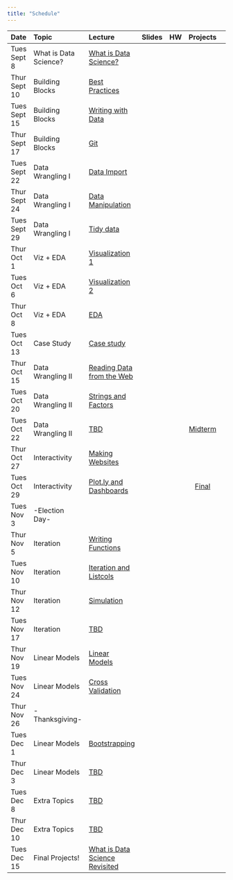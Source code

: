 ```yaml
---
title: "Schedule"
---
```


| Date          | Topic                 | Lecture                                                                      | Slides                                                                                                                                                                    | HW                                                         |                        Projects |
|:------------- |:--------------------- |:-----------------------------------------------------------------------------|:--------------------------------------------------------------------------------:|:----------------------------------------------------------------------------------------------:|:----------------------------------------------------------:| -------------------------------:|
| Tues Sept 8   | What is Data Science? | [What is Data Science?](what_is_ds_i.html)                                   | [<i class="fas fa-desktop fa-lg"></i>](slides/what_is_data_science_i.pdf)      | [<i class="far fa-file-code fa-lg"></i>](homework_0.html)  |                                 |   
| Thur Sept 10   | Building Blocks       | [Best Practices](best_practices.html)                                        | [<i class="fas fa-desktop fa-lg"></i>](slides/best_practices.pdf)      |                                                            |                                 |
| Tues Sept 15  | Building Blocks       | [Writing with Data](writing_with_data.html)                                  | [<i class="fas fa-desktop fa-lg"></i>](slides/writing_with_data.pdf)       |                                                            |                                 |
| Thur Sept 17  | Building Blocks       | [Git](git.html)                                                              | [<i class="fas fa-desktop fa-lg"></i>](slides/git.pdf)                       | [<i class="far fa-file-code fa-lg"></i>](homework_1.html)  |                                 |   
| Tues Sept 22  | Data Wrangling I      | [Data Import](data_import.html)                                              | [<i class="fas fa-desktop fa-lg"></i>](slides/data_import.pdf)              |                                                             |                                 |
| Thur Sept 24  | Data Wrangling I      | [Data Manipulation](data_manipulation.html)                                  | [<i class="fas fa-desktop fa-lg"></i>](slides/data_manipulation.pdf)       |                                                             |                                 |
| Tues Sept 29  | Data Wrangling I      | [Tidy data](tidy_data.html)                                                  | [<i class="fas fa-desktop fa-lg"></i>](slides/tidy_data.pdf)               | [<i class="far fa-file-code fa-lg"></i>](homework_2.html)   |                                 |   
| Thur Oct 1  | Viz + EDA             | [Visualization 1](visualization_pt1.html)                                    | [<i class="fas fa-desktop fa-lg"></i>](slides/visualization.pdf)          |                                                             |                                 |
| Tues Oct 6    | Viz + EDA             | [Visualization 2](visualization_pt2.html)                                    | [<i class="fas fa-desktop fa-lg"></i>](slides/visualization.pdf)          |                                                             |                                 |
| Thur Oct 8    | Viz + EDA             | [EDA](exploratory_analysis.html)                                             | [<i class="fas fa-desktop fa-lg"></i>](slides/exploratory_analysis.pdf)     | [<i class="far fa-file-code fa-lg"></i>](homework_3.html)   |                                 |   
| Tues Oct 13    | Case Study            | [Case study](what_is_ds_ii.html)                                             | [<i class="fas fa-desktop fa-lg"></i>](slides/what_is_data_science_ii.pdf)    |                                                             |                                 |
| Thur Oct 15   | Data Wrangling II     | [Reading Data from the Web](reading_data_from_the_web.html)                  | [<i class="fas fa-desktop fa-lg"></i>](slides/reading_data_from_the_web.pdf)     |                                                             |                                 |
| Tues Oct 20   | Data Wrangling II     | [Strings and Factors](strings_and_factors.html)                              | [<i class="fas fa-desktop fa-lg"></i>](slides/strings_and_factors.pdf)      |                                                             |                                 |
| Tues Oct 22   | Data Wrangling II     | [TBD](strings_and_factors.html)                              | [<i class="fas fa-desktop fa-lg"></i>](slides/strings_and_factors.pdf)          |                                                             | [Midterm](midterm_project.html) |
| Thur Oct 27   | Interactivity         | [Making Websites](making_websites.html)                                      | [<i class="fas fa-desktop fa-lg"></i>](slides/making_websites.pdf)         |                                                             |                                 |
| Tues Oct 29   | Interactivity         | [Plot.ly and Dashboards](plotly_and_dashboards.html)                         | [<i class="fas fa-desktop fa-lg"></i>](slides/plotly_and_dashboards.pdf)      | [<i class="far fa-file-code fa-lg"></i>](homework_4.html)   | [Final](final_project.html)     |
| Tues Nov 3    | -Election Day-        |                                                                              |                                                                                  |                                                                                                                                                                 |                                 |
| Thur Nov 5    | Iteration             | [Writing Functions](writing_functions.html)                                  | [<i class="fas fa-desktop fa-lg"></i>](slides/writing_functions.pdf)        |                                                                |                                 |
| Tues Nov 10   | Iteration             | [Iteration and Listcols](iteration_and_listcols.html)                        | [<i class="fas fa-desktop fa-lg"></i>](slides/iteration_and_listcols.pdf)     |                                                             |                                 |
| Thur Nov 12   | Iteration             | [Simulation](simulation.html)                                                | [<i class="fas fa-desktop fa-lg"></i>](slides/simulation.pdf)              |   |                                 |
| Tues Nov 17   | Iteration             | [TBD](simulation.html)                                                | [<i class="fas fa-desktop fa-lg"></i>](slides/simulation.pdf)                  | [<i class="far fa-file-code fa-lg"></i>](homework_5.html)   |                                 |
| Thur Nov 19    | Linear Models         | [Linear Models](linear_models.html)                                          | [<i class="fas fa-desktop fa-lg"></i>](slides/linear_models.pdf)          |                                                             |                                 |
| Tues Nov 24   | Linear Models         | [Cross Validation](cross_validation.html)                                    | [<i class="fas fa-desktop fa-lg"></i>](slides/cross_validation.pdf)         |        |                                 |
| Thur Nov 26   | -Thanksgiving-        |                                                                              |                                                                                  |                                                                                                                                                        |                                 |
| Tues Dec 1   | Linear Models         | [Bootstrapping](bootstrapping.html)                                          | [<i class="fas fa-desktop fa-lg"></i>](slides/bootstrapping.pdf)         |  |                                 |
| Thur Dec 3   | Linear Models         | [TBD](bootstrapping.html)                                          | [<i class="fas fa-desktop fa-lg"></i>](slides/bootstrapping.pdf)                   | [<i class="far fa-file-code fa-lg"></i>](homework_6.html)   |                                 |
| Tues Dec 8   | Extra Topics          | [TBD](with [Emily Robinson](https://twitter.com/robinson_es)) | [<i class="fas fa-desktop fa-lg"></i>](bit.ly/nyrconf19)                     |                                                             |                                 |
| Thur Dec 10   | Extra Topics          | [TBD](shiny.html)                                                          | [<i class="fas fa-desktop fa-lg"></i>](slides/shiny.pdf)                 |                 
| Tues Dec 15   | Final Projects!       | [What is Data Science Revisited](what_is_ds_iii.html)                        | [<i class="fas fa-desktop fa-lg"></i>](slides/what_is_data_science_iii.pdf)      |                                                                                               |                                                             |                                 |

